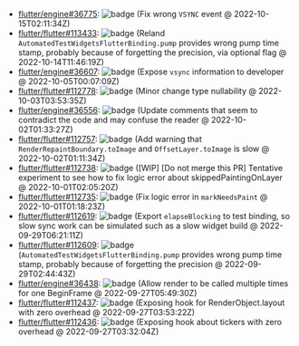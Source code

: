 * [flutter/engine#36775](https://github.com/flutter/engine/pulls/36775): ![badge](https://img.shields.io/github/pulls/detail/state/flutter/engine/36775) (Fix wrong `VSYNC` event @ 2022-10-15T02:11:34Z)
* [flutter/flutter#113433](https://github.com/flutter/flutter/pulls/113433): ![badge](https://img.shields.io/github/pulls/detail/state/flutter/flutter/113433) (Reland `AutomatedTestWidgetsFlutterBinding.pump` provides wrong pump time stamp, probably because of forgetting the precision, via optional flag @ 2022-10-14T11:46:19Z)
* [flutter/engine#36607](https://github.com/flutter/engine/pulls/36607): ![badge](https://img.shields.io/github/pulls/detail/state/flutter/engine/36607) (Expose `vsync` information to developer @ 2022-10-05T00:07:09Z)
* [flutter/flutter#112778](https://github.com/flutter/flutter/pulls/112778): ![badge](https://img.shields.io/github/pulls/detail/state/flutter/flutter/112778) (Minor change type nullability @ 2022-10-03T03:53:35Z)
* [flutter/engine#36556](https://github.com/flutter/engine/pulls/36556): ![badge](https://img.shields.io/github/pulls/detail/state/flutter/engine/36556) (Update comments that seem to contradict the code and may confuse the reader @ 2022-10-02T01:33:27Z)
* [flutter/flutter#112757](https://github.com/flutter/flutter/pulls/112757): ![badge](https://img.shields.io/github/pulls/detail/state/flutter/flutter/112757) (Add warning that `RenderRepaintBoundary.toImage` and `OffsetLayer.toImage` is slow @ 2022-10-02T01:11:34Z)
* [flutter/flutter#112738](https://github.com/flutter/flutter/pulls/112738): ![badge](https://img.shields.io/github/pulls/detail/state/flutter/flutter/112738) ([WIP] [Do not merge this PR] Tentative experiment to see how to fix logic error about skippedPaintingOnLayer @ 2022-10-01T02:05:20Z)
* [flutter/flutter#112735](https://github.com/flutter/flutter/pulls/112735): ![badge](https://img.shields.io/github/pulls/detail/state/flutter/flutter/112735) (Fix logic error in `markNeedsPaint` @ 2022-10-01T01:18:23Z)
* [flutter/flutter#112619](https://github.com/flutter/flutter/pulls/112619): ![badge](https://img.shields.io/github/pulls/detail/state/flutter/flutter/112619) (Export `elapseBlocking` to test binding, so slow sync work can be simulated such as a slow widget build @ 2022-09-29T06:21:11Z)
* [flutter/flutter#112609](https://github.com/flutter/flutter/pulls/112609): ![badge](https://img.shields.io/github/pulls/detail/state/flutter/flutter/112609) (`AutomatedTestWidgetsFlutterBinding.pump` provides wrong pump time stamp, probably because of forgetting the precision @ 2022-09-29T02:44:43Z)
* [flutter/engine#36438](https://github.com/flutter/engine/pulls/36438): ![badge](https://img.shields.io/github/pulls/detail/state/flutter/engine/36438) (Allow render to be called multiple times for one BeginFrame @ 2022-09-27T05:49:30Z)
* [flutter/flutter#112437](https://github.com/flutter/flutter/pulls/112437): ![badge](https://img.shields.io/github/pulls/detail/state/flutter/flutter/112437) (Exposing hook for RenderObject.layout with zero overhead @ 2022-09-27T03:53:22Z)
* [flutter/flutter#112436](https://github.com/flutter/flutter/pulls/112436): ![badge](https://img.shields.io/github/pulls/detail/state/flutter/flutter/112436) (Exposing hook about tickers with zero overhead @ 2022-09-27T03:32:04Z)
